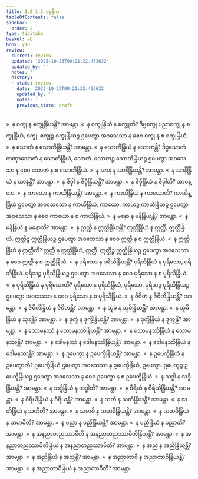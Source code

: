 ```yaml
---
title: 1.2.1.2 ပစ္စနီက
tableOfContents: false
sidebar:
  order: 2
type: tipitaka
basket: ab
book: y10
review:
  current: review
  updated: '2025-10-23T09:21:32.453632'
  updated_by: ''
  notes: ''
  history:
  - state: review
    date: '2025-10-23T09:21:32.453632'
    updated_by: ''
    notes: ''
    previous_state: draft
---
```



<ReviewStatus review={frontmatter.review} showDetails={true} />

<HypothesisAnnotation frontmatter={frontmatter} />

<DynamicBreadcrumb />

<Division number="95" book="y10" e="ch" v="35" p="87">

<Paragraph number="606" book="y10">
»  န စက္ခု န စက္ခုန္ဒြိယန္တိ? အာမန္တာ.
</Paragraph>

<Paragraph number="607" book="y10">
«  န စက္ခုန္ဒြိယံ န စက္ခူတိ?
</Paragraph>

<Paragraph number="608" book="y10">
ဒိဗ္ဗစက္ခု ပညာစက္ခု န စက္ခုန္ဒြိယံ, စက္ခု. စက္ခုဉ္စ စက္ခုန္ဒြိယဉ္စ ဌပေတွာ အဝသေသာ န စေဝ စက္ခု န စ စက္ခုန္ဒြိယံ.
</Paragraph>

<Paragraph number="609" book="y10">
»  န သောတံ န သောတိန္ဒြိယန္တိ? အာမန္တာ.
</Paragraph>

<Paragraph number="610" book="y10">
«  န သောတိန္ဒြိယံ န သောတန္တိ?
</Paragraph>

<Paragraph number="611" book="y10">
ဒိဗ္ဗသောတံ တဏှာသောတံ န သောတိန္ဒြိယံ, သောတံ. သောတဉ္စ သောတိန္ဒြိယဉ္စ ဌပေတွာ အဝသေသာ န စေဝ သောတံ န စ သောတိန္ဒြိယံ.
</Paragraph>

<Paragraph number="612" book="y10">
»  န ဃာနံ န ဃာနိန္ဒြိယန္တိ? အာမန္တာ.
</Paragraph>

<Paragraph number="613" book="y10">
«  န ဃာနိန္ဒြိယံ န ဃာနန္တိ? အာမန္တာ.
</Paragraph>

<Paragraph number="614" book="y10">
»  န ဇိဝှါ န ဇိဝှိန္ဒြိယန္တိ? အာမန္တာ.
</Paragraph>

<Paragraph number="615" book="y10">
«  န ဇိဝှိန္ဒြိယံ န ဇိဝှါတိ? အာမန္တာ.
</Paragraph>

<Paragraph number="616" book="y10">
»  န ကာယော န ကာယိန္ဒြိယန္တိ? အာမန္တာ.
</Paragraph>

<Paragraph number="617" book="y10">
«  န ကာယိန္ဒြိယံ န ကာယောတိ?
</Paragraph>

<Paragraph number="618" book="y10">
ကာယိန္ဒြိယံ ဌပေတွာ အဝသေသော န ကာယိန္ဒြိယံ, ကာယော. ကာယဉ္စ ကာယိန္ဒြိယဉ္စ ဌပေတွာ အဝသေသာ န စေဝ ကာယော န စ ကာယိန္ဒြိယံ.
</Paragraph>

<Paragraph number="619" book="y10">
»  န မနော န မနိန္ဒြိယန္တိ? အာမန္တာ.
</Paragraph>

<Paragraph number="620" book="y10">
«  န မနိန္ဒြိယံ န မနောတိ? အာမန္တာ.
</Paragraph>

<Paragraph number="621" book="y10">
»  န ဣတ္ထီ န ဣတ္ထိန္ဒြိယန္တိ?
</Paragraph>

<Paragraph number="622" book="y10">
ဣတ္ထိန္ဒြိယံ န ဣတ္ထီ, ဣတ္ထိန္ဒြိယံ. ဣတ္ထိဉ္စ ဣတ္ထိန္ဒြိယဉ္စ ဌပေတွာ အဝသေသာ န စေဝ ဣတ္ထီ န စ ဣတ္ထိန္ဒြိယံ.
</Paragraph>

<Paragraph number="623" book="y10">
«  န ဣတ္ထိန္ဒြိယံ န ဣတ္ထီတိ?
</Paragraph>

<Paragraph number="624" book="y10">
ဣတ္ထီ န ဣတ္ထိန္ဒြိယံ, ဣတ္ထီ. ဣတ္ထိဉ္စ ဣတ္ထိန္ဒြိယဉ္စ ဌပေတွာ အဝသေသာ န စေဝ ဣတ္ထီ န စ ဣတ္ထိန္ဒြိယံ.
</Paragraph>

<Paragraph number="625" book="y10">
»  န ပုရိသော န ပုရိသိန္ဒြိယန္တိ?
</Paragraph>

<Paragraph number="626" book="y10">
ပုရိသိန္ဒြိယံ န ပုရိသော, ပုရိသိန္ဒြိယံ. ပုရိသဉ္စ ပုရိသိန္ဒြိယဉ္စ ဌပေတွာ အဝသေသာ န စေဝ ပုရိသော န စ ပုရိသိန္ဒြိယံ.
</Paragraph>

<Paragraph number="627" book="y10">
«  န ပုရိသိန္ဒြိယံ န ပုရိသောတိ?
</Paragraph>

<Paragraph number="628" book="y10">
ပုရိသော န ပုရိသိန္ဒြိယံ, ပုရိသော. ပုရိသဉ္စ ပုရိသိန္ဒြိယဉ္စ ဌပေတွာ အဝသေသာ န စေဝ ပုရိသော န စ ပုရိသိန္ဒြိယံ.
</Paragraph>

<Paragraph number="629" book="y10">
»  န ဇီဝိတံ န ဇီဝိတိန္ဒြိယန္တိ? အာမန္တာ.
</Paragraph>

<Paragraph number="630" book="y10">
«  န ဇီဝိတိန္ဒြိယံ န ဇီဝိတန္တိ? အာမန္တာ.
</Paragraph>

<Paragraph number="631" book="y10">
»  န သုခံ န သုခိန္ဒြိယန္တိ? အာမန္တာ.
</Paragraph>

<Paragraph number="632" book="y10">
«  န သုခိန္ဒြိယံ န သုခန္တိ? အာမန္တာ.
</Paragraph>

<Paragraph number="633" book="y10">
»  န ဒုက္ခံ န ဒုက္ခိန္ဒြိယန္တိ? အာမန္တာ.
</Paragraph>

<Paragraph number="634" book="y10">
«  န ဒုက္ခိန္ဒြိယံ န ဒုက္ခန္တိ? အာမန္တာ.
</Paragraph>

<Paragraph number="635" book="y10">
»  န သောမနဿံ န သောမနဿိန္ဒြိယန္တိ? အာမန္တာ.
</Paragraph>

<Paragraph number="636" book="y10">
«  န သောမနဿိန္ဒြိယံ န သောမနဿန္တိ? အာမန္တာ.
</Paragraph>

<Paragraph number="637" book="y10">
»  န ဒေါမနဿံ န ဒေါမနဿိန္ဒြိယန္တိ? အာမန္တာ.
</Paragraph>

<Paragraph number="638" book="y10">
«  န ဒေါမနဿိန္ဒြိယံ န ဒေါမနဿန္တိ? အာမန္တာ.
</Paragraph>

<Paragraph number="639" book="y10">
»  န ဥပေက္ခာ န ဥပေက္ခိန္ဒြိယန္တိ? အာမန္တာ.
</Paragraph>

<Paragraph number="640" book="y10">
«  န ဥပေက္ခိန္ဒြိယံ န ဥပေက္ခာတိ?
</Paragraph>

<Paragraph number="641" book="y10">
ဥပေက္ခိန္ဒြိယံ ဌပေတွာ အဝသေသာ န ဥပေက္ခိန္ဒြိယံ, ဥပေက္ခာ. ဥပေက္ခဉ္စ ဥပေက္ခိန္ဒြိယဉ္စ ဌပေတွာ အဝသေသာ န စေဝ ဥပေက္ခာ န စ ဥပေက္ခိန္ဒြိယံ.
</Paragraph>

<Paragraph number="642" book="y10">
»  န သဒ္ဓါ န သဒ္ဓိန္ဒြိယန္တိ? အာမန္တာ.
</Paragraph>

<Paragraph number="643" book="y10">
«  န သဒ္ဓိန္ဒြိယံ န သဒ္ဓါတိ? အာမန္တာ.
</Paragraph>

<Paragraph number="644" book="y10">
»  န ဝီရိယံ န ဝီရိယိန္ဒြိယန္တိ? အာမန္တာ.
</Paragraph>

<Paragraph number="645" book="y10">
«  န ဝီရိယိန္ဒြိယံ န ဝီရိယန္တိ? အာမန္တာ.
</Paragraph>

<Paragraph number="646" book="y10">
»  န သတိ န သတိန္ဒြိယန္တိ? အာမန္တာ.
</Paragraph>

<Paragraph number="647" book="y10">
«  န သတိန္ဒြိယံ န သတီတိ? အာမန္တာ.
</Paragraph>

<Paragraph number="648" book="y10">
»  န သမာဓိ န သမာဓိန္ဒြိယန္တိ? အာမန္တာ.
</Paragraph>

<Paragraph number="649" book="y10">
«  န သမာဓိန္ဒြိယံ န သမာဓီတိ? အာမန္တာ.
</Paragraph>

<Paragraph number="650" book="y10">
»  န ပညာ န ပညိန္ဒြိယန္တိ? အာမန္တာ.
</Paragraph>

<Paragraph number="651" book="y10">
«  န ပညိန္ဒြိယံ န ပညာတိ? အာမန္တာ.
</Paragraph>

<Paragraph number="652" book="y10">
»  န အနညာတညဿာမီတိ န အနညာတညဿာမီတိန္ဒြိယန္တိ? အာမန္တာ.
</Paragraph>

<Paragraph number="653" book="y10">
«  န အနညာတညဿာမီတိန္ဒြိယံ န အနညာတညဿာမီတိ? အာမန္တာ.
</Paragraph>

<Paragraph number="654" book="y10">
»  န အညံ န အညိန္ဒြိယန္တိ? အာမန္တာ.
</Paragraph>

<Paragraph number="655" book="y10">
«  န အညိန္ဒြိယံ န အညန္တိ? အာမန္တာ.
</Paragraph>

<Paragraph number="656" book="y10">
»  န အညာတာဝီ န အညာတာဝိန္ဒြိယန္တိ? အာမန္တာ.
</Paragraph>

<Paragraph number="657" book="y10">
«  န အညာတာဝိန္ဒြိယံ န အညာတာဝီတိ? အာမန္တာ.
</Paragraph>
</Division>